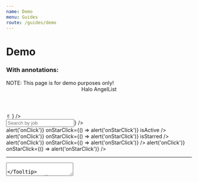 ```yaml
---
name: Demo
menu: Guides
route: /guides/demo
---
```



# Demo

### With annotations:

<Playground>
  <Tooltip content="Banner (variant='warning')">
    <Banner variant="warning">
      NOTE: This page is for demo purposes only!
    </Banner>
  </Tooltip>
  <Tooltip content="Bracket (isolate='last-child')">
    <Bracket className="bg-gray-300 px-6" isolate="last-child">
      <Tooltip content="Header (h3)" placement="right">
        <Header className="mt-4" h3>
          Halo AngelList
        </Header>
      </Tooltip>
      <Tag label="Source" />
      <div className="relative">
        <Tag label="Applicants" />
        <Tooltip content="AttentionIndicator" placement="right">
          <AttentionIndicator color="red" count="2" />
        </Tooltip>
      </div>
      <Tag label="Track" />
      <Tag label="Jobs" />
      <Tag label="Company Profile" />
      <Tooltip content="Avatar" placement="left">
        <Avatar
          imageUrl="https://avatars.githubusercontent.com/u/56262247"
          size="md"
          badge={
            <Badge position="bottom" tooltip="Badge">
              ✌︎
            </Badge>
          }
        />
      </Tooltip>
    </Bracket>
  </Tooltip>
  <div className="flex flex-row">
    <div className="flex flex-col border-r p-4 gap-6 w-80">
      <Tooltip content="InterfaceHeader (section)" placement="right">
        <InterfaceHeader
          title="Applicants"
          byline="View all applicants by job listing."
          section
        />
      </Tooltip>
      <Tooltip content="Input (with SearchIcon)" placement="right">
        <Input
          type="text"
          name="foo"
          placeholder="Search by job"
          maxLength={100}
          icon={<SearchIcon />}
        />
      </Tooltip>
      <Tooltip content="SidebarCell" placement="right">
        <div className="max-w-xs bg-blue-100">
          <SidebarCell
            title="Account Executive"
            byline="California, Utah, Colorado, Remote"
            header="Last edit: 7 days ago"
            onClick={() => alert('onClick')}
            onStarClick={() => alert('onStarClick')}
            isActive
          />
          <SidebarCell
            title="Head of Product"
            byline="Europe, United States, Remote"
            header="Last edit: 1 month ago"
            onClick={() => alert('onClick')}
            onStarClick={() => alert('onStarClick')}
            isStarred
          />
          <SidebarCell
            title="Strategic Project Manager"
            byline="United States, Remote"
            header="Last edit: 2 days ago"
            onClick={() => alert('onClick')}
            onStarClick={() => alert('onStarClick')}
          />
          <SidebarCell
            title="Super Long Copywriter Head of Overflow"
            byline="United States, Remote"
            header="Last edit: 1 year ago"
            onClick={() => alert('onClick')}
            onStarClick={() => alert('onStarClick')}
          />
        </div>
      </Tooltip>
      <hr />
      <Tooltip content="Label">
        <Label
          title="Settings"
          byline="Update your recruit settings here"
          containsFieldGroup
        >
          <div className="flex flex-col gap-4 px-1">
            <Tooltip content="Radio" placement="right">
              <Radio label="Allow new applicants" checked />
            </Tooltip>
            <Tooltip content="Checkbox" placement="right">
              <Checkbox label="Disable all jobs" />
            </Tooltip>
            <Tooltip content="Textarea" placement="right">
              <Textarea
                name="team-notes"
                placeholder="Save any notes for your recruiting team here."
                rows={2}
                cols={25}
              />
            </Tooltip>
          </div>
        </Label>
      </Tooltip>
      <hr />
      <Tooltip content="Paragraph" placement="right">
        <Paragraph contrast="AA">
          This is a simple demo page that has been implemented entirely from
          components that are available in the current Halo release. Hovering
          over anything on this page will tell you the name of the component it
          was constructed using.
        </Paragraph>
      </Tooltip>
    </div>
    <div className="flex flex-col p-4 gap-2 w-full">
      <Tooltip content="Bracket">
        <Bracket>
          <Tooltip content="Header (h4)" placement="right">
            <Header className="pt-4" h4>
              Senior Software Engineer
            </Header>
          </Tooltip>
          <Tooltip content="Button (variant='gray')" placement="left">
            <Button variant="gray">View Job</Button>
          </Tooltip>
        </Bracket>
      </Tooltip>
      <hr />
      <Tooltip content="Bracket (isolate='first-child')">
        <Bracket className="pb-4" isolate="first-child">
          <p>List of applicants</p>
          <p>Sort by</p>
          <Tooltip content="Select">
            <Select
              value="best-match"
              options={[
                { label: 'Best Match', value: 'best-match' },
                { label: 'New Match', value: 'new-match' },
              ]}
            />
          </Tooltip>
        </Bracket>
      </Tooltip>
      <Tooltip content="Panel">
        <Panel>
          <Tooltip content="AvatarLockup" placement="left">
            <AvatarLockup
              size="lg"
              imageUrl="https://avatars.githubusercontent.com/u/56262247"
            >
              <div>
                <p className="font-bold">Vishal Jeet</p>
                <p className="text-sm font-normal">
                  10 years of exp · New York City · Remote Only
                </p>
                <p className="text-xs text-dark-aa">
                  May require a US work visa
                </p>
              </div>
            </AvatarLockup>
          </Tooltip>
          <hr />
          <Bracket>
            <p>Skills</p>
            <Tooltip content="Tag">
              <Tag color="gray" shape="pill" label="Java" size="2xs" />
            </Tooltip>
            <Tooltip content="Tag">
              <Tag color="gray" shape="pill" label="Ruby" size="2xs" />
            </Tooltip>
            <Tooltip content="Tag">
              <Tag color="gray" shape="pill" label="Python" size="2xs" />
            </Tooltip>
            <Tooltip content="Tag">
              <Tag color="gray" shape="pill" label="C++" size="2xs" />
            </Tooltip>
            <Tooltip content="Tag">
              <Tag color="gray" shape="pill" label="React" size="2xs" />
            </Tooltip>
          </Bracket>
          <hr />
          <Tooltip content="AttributeList">
            <AttributeList size="xs">
              <Tooltip content="Attribute" placement="left">
                <Attribute name="Desired Role" value="Software Engineer" />
              </Tooltip>
              <Tooltip content="Attribute" placement="left">
                <Attribute name="Desired Salary" value="$100,000" />
              </Tooltip>
            </AttributeList>
          </Tooltip>
          <hr />
          <Tooltip content="Bracket">
            <Bracket>
              <Tooltip content="Button (variant='primary')" placement="right">
                <Button>Accept</Button>
              </Tooltip>
              <Tooltip content="Button (variant='error')" placement="left">
                <Button variant="error">Reject</Button>
              </Tooltip>
            </Bracket>
          </Tooltip>
        </Panel>
      </Tooltip>
      <Tooltip content="Panel">
        <Panel>
          <Tooltip content="AvatarLockup" placement="left">
            <AvatarLockup
              size="lg"
              imageUrl="https://avatars.githubusercontent.com/u/194885"
            >
              <div>
                <p className="font-bold">Drew Lustro</p>
                <p className="text-sm font-normal">
                  15 years of exp · Los Angeles{' '}
                </p>
                <p className="text-xs text-dark-aa">
                  Does not require a US work visa
                </p>
              </div>
            </AvatarLockup>
          </Tooltip>
          <hr />
          <Bracket>
            <p>Skills</p>
            <Tooltip content="Tag">
              <Tag color="gray" shape="pill" label="Java" size="2xs" />
            </Tooltip>
            <Tooltip content="Tag">
              <Tag color="gray" shape="pill" label="Ruby" size="2xs" />
            </Tooltip>
            <Tooltip content="Tag">
              <Tag color="gray" shape="pill" label="Python" size="2xs" />
            </Tooltip>
            <Tooltip content="Tag">
              <Tag color="gray" shape="pill" label="C++" size="2xs" />
            </Tooltip>
            <Tooltip content="Tag">
              <Tag color="gray" shape="pill" label="React" size="2xs" />
            </Tooltip>
          </Bracket>
          <hr />
          <Tooltip content="AttributeList">
            <AttributeList size="xs">
              <Tooltip content="Attribute" placement="left">
                <Attribute name="Desired Role" value="Software Engineer" />
              </Tooltip>
              <Tooltip content="Attribute" placement="left">
                <Attribute name="Desired Salary" value="$100,000" />
              </Tooltip>
            </AttributeList>
          </Tooltip>
          <hr />
          <Tooltip content="Bracket">
            <Bracket>
              <Tooltip content="Button (variant='primary')" placement="right">
                <Button>Accept</Button>
              </Tooltip>
              <Tooltip content="Button (variant='error')" placement="left">
                <Button variant="error">Reject</Button>
              </Tooltip>
            </Bracket>
          </Tooltip>
        </Panel>
      </Tooltip>
    </div>
  </div>
</Playground>

<hr />

### Without annotations:

<Playground>
  <Banner variant="warning">NOTE: This page is for demo purposes only!</Banner>
  <Bracket className="bg-gray-300 px-6" isolate="last-child">
    <Header className="mt-4" h3>
      Halo AngelList
    </Header>
    <Tag label="Source" />
    <div className="relative">
      <Tag label="Applicants" />
      <AttentionIndicator color="red" count="2" />
    </div>
    <Tag label="Track" />
    <Tag label="Jobs" />
    <Tag label="Company Profile" />
    <Avatar
      imageUrl="https://avatars.githubusercontent.com/u/56262247"
      size="md"
      badge={
        <Badge position="bottom" tooltip="Badge">
          ✌︎
        </Badge>
      }
    />
  </Bracket>
  <div className="flex flex-row">
    <div className="flex flex-col border-r p-4 gap-6 w-80">
      <InterfaceHeader
        title="Applicants"
        byline="View all applicants by job listing."
        section
      />
      <Input
        type="text"
        name="foo"
        placeholder="Search by job"
        maxLength={100}
        icon={<SearchIcon />}
      />
      <div className="max-w-xs bg-blue-100">
        <SidebarCell
          title="Account Executive"
          byline="California, Utah, Colorado, Remote"
          header="Last edit: 7 days ago"
          onClick={() => alert('onClick')}
          onStarClick={() => alert('onStarClick')}
          isActive
        />
        <SidebarCell
          title="Head of Product"
          byline="Europe, United States, Remote"
          header="Last edit: 1 month ago"
          onClick={() => alert('onClick')}
          onStarClick={() => alert('onStarClick')}
          isStarred
        />
        <SidebarCell
          title="Strategic Project Manager"
          byline="United States, Remote"
          header="Last edit: 2 days ago"
          onClick={() => alert('onClick')}
          onStarClick={() => alert('onStarClick')}
        />
        <SidebarCell
          title="Super Long Copywriter Head of Overflow"
          byline="United States, Remote"
          header="Last edit: 1 year ago"
          onClick={() => alert('onClick')}
          onStarClick={() => alert('onStarClick')}
        />
      </div>
      <hr />
      <Label
        title="Settings"
        byline="Update your recruit settings here"
        containsFieldGroup
      >
        <div className="flex flex-col gap-4 px-1">
          <Radio label="Allow new applicants" checked />
          <Checkbox label="Disable all jobs" />
          <Textarea
            name="team-notes"
            placeholder="Save any notes for your recruiting team here."
            rows={2}
            cols={25}
          />
        </div>
      </Label>
      <hr />
      <Paragraph contrast="AA">
        This is a simple demo page that has been implemented entirely from
        components that are available in the current Halo release. Hovering over
        anything on this page will tell you the name of the component it was
        constructed using.
      </Paragraph>
    </div>
    <div className="flex flex-col p-4 gap-2 w-full">
      <Bracket>
        <Header className="pt-4" h4>
          Senior Software Engineer
        </Header>
        <Button variant="gray">View Job</Button>
      </Bracket>
      <hr />
      <Bracket className="pb-4" isolate="first-child">
        <p>List of applicants</p>
        <p>Sort by</p>
        <Select
          value="best-match"
          options={[
            { label: 'Best Match', value: 'best-match' },
            { label: 'New Match', value: 'new-match' },
          ]}
        />
      </Bracket>
      <Panel>
        <AvatarLockup
          size="lg"
          imageUrl="https://avatars.githubusercontent.com/u/56262247"
        >
          <div>
            <p className="font-bold">Vishal Jeet</p>
            <p className="text-sm font-normal">
              10 years of exp · New York City · Remote Only
            </p>
            <p className="text-xs text-dark-aa">May require a US work visa</p>
          </div>
        </AvatarLockup>
        <hr />
        <Bracket>
          <p>Skills</p>
          <Tag color="gray" shape="pill" label="Java" size="2xs" />
          <Tag color="gray" shape="pill" label="Ruby" size="2xs" />
          <Tag color="gray" shape="pill" label="Python" size="2xs" />
          <Tag color="gray" shape="pill" label="C++" size="2xs" />
          <Tag color="gray" shape="pill" label="React" size="2xs" />
        </Bracket>
        <hr />
        <AttributeList size="xs">
          <Attribute name="Desired Role" value="Software Engineer" />
          <Attribute name="Desired Salary" value="$100,000" />
        </AttributeList>
        <hr />
        <Bracket>
          <Button>Accept</Button>
          <Button variant="error">Reject</Button>
        </Bracket>
      </Panel>
      <Panel>
        <AvatarLockup
          size="lg"
          imageUrl="https://avatars.githubusercontent.com/u/194885"
        >
          <div>
            <p className="font-bold">Drew Lustro</p>
            <p className="text-sm font-normal">
              15 years of exp · Los Angeles{' '}
            </p>
            <p className="text-xs text-dark-aa">
              Does not require a US work visa
            </p>
          </div>
        </AvatarLockup>
        <hr />
        <Bracket>
          <p>Skills</p>
          <Tag color="gray" shape="pill" label="Java" size="2xs" />
          <Tag color="gray" shape="pill" label="Ruby" size="2xs" />
          <Tag color="gray" shape="pill" label="Python" size="2xs" />
          <Tag color="gray" shape="pill" label="C++" size="2xs" />
          <Tag color="gray" shape="pill" label="React" size="2xs" />
        </Bracket>
        <hr />
        <AttributeList size="xs">
          <Attribute name="Desired Role" value="Software Engineer" />
          <Attribute name="Desired Salary" value="$100,000" />
        </AttributeList>
        <hr />
        <Bracket>
          <Button>Accept</Button>
          <Button variant="error">Reject</Button>
        </Bracket>
      </Panel>
    </div>
  </div>
</Playground>
